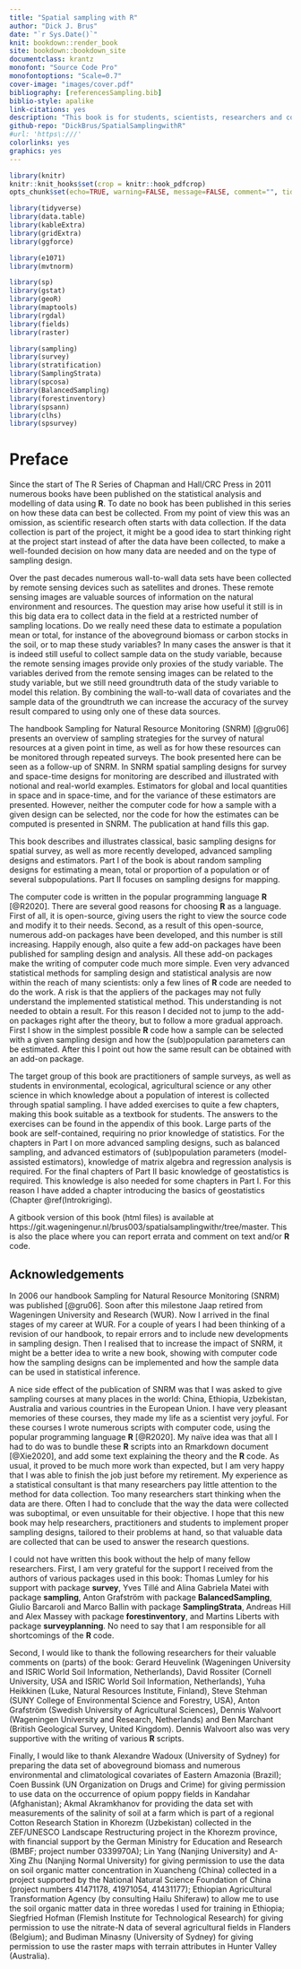 ```yaml
---
title: "Spatial sampling with R"
author: "Dick J. Brus"
date: "`r Sys.Date()`"
knit: bookdown::render_book
site: bookdown::bookdown_site
documentclass: krantz
monofont: "Source Code Pro"
monofontoptions: "Scale=0.7"
cover-image: "images/cover.pdf"
bibliography: [referencesSampling.bib]
biblio-style: apalike
link-citations: yes
description: "This book is for students, scientists, researchers and consultants who want to know how to collect spatial data, either for estimating parameters for the population or several subpopulations, or for mapping. How many data do we need, and how to select the population units? The book presents a wide overview of spatial sampling designs. Besides there is a chapter on designs for sampling in space and time for monitoring. The emphasis is not on the theory, but on how to implement sampling designs in R and on how the (sub)population parameters can be estimated from the sample."
github-repo: "DickBrus/SpatialSamplingwithR"
#url: 'https\:///'
colorlinks: yes
graphics: yes
---
```


```r
library(knitr)
knitr::knit_hooks$set(crop = knitr::hook_pdfcrop)
opts_chunk$set(echo=TRUE, warning=FALSE, message=FALSE, comment="", tidy=FALSE, crop=TRUE, out.width="80%", dpi=300, fig.width=7, fig.asp=1, fig.align="center")
```

```r
library(tidyverse)
library(data.table)
library(kableExtra)
library(gridExtra)
library(ggforce)

library(e1071)
library(mvtnorm)

library(sp)
library(gstat)
library(geoR)
library(maptools)
library(rgdal)
library(fields)
library(raster)

library(sampling)
library(survey)
library(stratification)
library(SamplingStrata)
library(spcosa)
library(BalancedSampling)
library(forestinventory)
library(spsann)
library(clhs)
library(spsurvey)
```
\frontmatter

# Preface {-}

Since the start of The R Series of Chapman and Hall/CRC Press in 2011 numerous books have been published on the statistical analysis and modelling of data using **R**. To date no book has been published in this series on how these data can best be collected. From my point of view this was an omission, as scientific research often starts with data collection. If the data collection is part of the project, it might be a good idea to start thinking right at the project start instead of after the data have been collected, to make a well-founded decision on how many data are needed and on the type of sampling design. 

Over the past decades numerous wall-to-wall data sets have been collected by remote sensing devices such as satellites and drones. These remote sensing images are valuable sources of information on the natural environment and resources. The question may arise how useful it still is in this big data era to collect data in the field at a restricted number of sampling locations. Do we really need these data to estimate a population mean or total, for instance of the aboveground biomass or carbon stocks in the soil, or to map these study variables? In many cases the answer is that it is indeed still useful to collect sample data on the study variable, because the remote sensing images provide only proxies of the study variable. The variables derived from the remote sensing images can be related to the study variable, but we still need groundtruth data of the study variable to model this relation. By combining the wall-to-wall data of covariates and the sample data of the groundtruth we can increase the accuracy of the survey result compared to using only one of these data sources.

The handbook Sampling for Natural Resource Monitoring (SNRM) [@gru06] presents an overview of sampling strategies for the survey of natural resources at a given point in time, as well as for how these resources can be monitored through repeated surveys. The book presented here can be seen as a follow-up of SNRM. In SNRM spatial sampling designs for survey and space-time designs for monitoring are described and illustrated with notional and real-world examples. Estimators for global and local quantities in space and in space-time, and for the variance of these estimators are presented. However, neither the computer code for how a sample with a given design can be selected, nor the code for how the estimates can be computed is presented in SNRM. The publication at hand fills this gap.

This book describes and illustrates classical, basic sampling designs for spatial survey, as well as more recently developed, advanced sampling designs and estimators. Part I of the book is about random sampling designs for estimating a mean, total or proportion of a population or of several subpopulations. Part II focuses on sampling designs for mapping.

The computer code is written in the popular programming language **R** [@R2020]. There are several good reasons for choosing **R** as a language. First of all, it is open-source, giving users the right to view the source code and modify it to their needs. Second, as a result of this open-source, numerous add-on packages have been developed, and this number is still increasing. Happily enough, also quite a few add-on packages have been published for sampling design and analysis. All these add-on packages make the writing of computer code much more simple. Even very advanced statistical methods for sampling design and statistical analysis are now within the reach of many scientists: only a few lines of **R** code are needed to do the work. A risk is that the appliers of the packages may not fully understand the implemented statistical method. This understanding is not needed to obtain a result. For this reason I decided not to jump to the add-on packages right after the theory, but to follow a more gradual approach. First I show in the simplest possible **R** code how a sample can be selected with a given sampling design and how the (sub)population parameters can be estimated. After this I point out how the same result can be obtained with an add-on package.

The target group of this book are practitioners of sample surveys, as well as students in environmental, ecological, agricultural science or any other science in which knowledge about a population of interest is collected through spatial sampling. I have added exercises to quite a few chapters, making this book suitable as a textbook for students. The answers to the exercises can be found in the appendix of this book. Large parts of the book are self-contained, requiring no prior knowledge of statistics. For the chapters in Part I on more advanced sampling designs, such as balanced sampling, and advanced estimators of (sub)population parameters (model-assisted estimators), knowledge of matrix algebra and regression analysis is required. For the final chapters of Part II basic knowledge of geostatistics is required. This knowledge is also needed for some chapters in Part I. For this reason I have added a chapter introducing the basics of geostatistics (Chapter \@ref(Introkriging). 

A gitbook version of this book (html files) is available at https://git.wageningenur.nl/brus003/spatialsamplingwithr/tree/master. This is also the place where you can report errata and comment on text and/or **R** code. 

<!-- Mention **R** package **SPSRBook** with the data files used in this book and some **R** functions. Package **SPSRBook** is not available on CRAN. It must be installed with remotes::github(...) -->

## Acknowledgements {-}

In 2006 our handbook Sampling for Natural Resource Monitoring (SNRM) was published [@gru06]. Soon after this milestone Jaap retired from Wageningen University and Research (WUR). Now I arrived in the final stages of my career at WUR. For a couple of years I had been thinking of a revision of our handbook, to repair errors and to include new developments in sampling design. Then I realised that to increase the impact of SNRM, it might be a better idea to write a new book, showing with computer code how the sampling designs can be implemented and how the sample data can be used in statistical inference.

A nice side effect of the publication of SNRM was that I was asked to give sampling courses at many places in the world: China, Ethiopia, Uzbekistan, Australia and various countries in the European Union. I have very pleasant memories of these courses, they made my life as a scientist very joyful. For these courses I wrote numerous scripts with computer code, using the popular programming language **R** [@R2020]. My na&iuml;ve idea was that all I had to do was to bundle these **R** scripts into an Rmarkdown document [@Xie2020], and add some text explaining the theory and the **R** code. As usual, it proved to be much more work than expected, but I am very happy that I was able to finish the job just before my retirement. My experience as a statistical consultant is that many researchers pay little attention to the method for data collection. Too many researchers start thinking when the data are there. Often I had to conclude that the way the data were collected was suboptimal, or even unsuitable for their objective. I hope that this new book may help researchers, practitioners and students to implement proper sampling designs, tailored to their problems at hand, so that valuable data are collected that can be used to answer the research questions.

I could not have written  this book without the help of many fellow researchers. First, I am very grateful for the support I received from the authors of various packages used in this book: Thomas Lumley for his support with package **survey**, Yves Till&eacute; and Alina Gabriela Matei with package **sampling**, Anton Grafstr&ouml;m with package **BalancedSampling**, Giulio Barcaroli and Marco Ballin with package **SamplingStrata**, Andreas Hill and Alex Massey with package **forestinventory**, and Martins Liberts with package **surveyplanning**. No need to say that I am responsible for all shortcomings of the **R** code. 

Second, I would like to thank the following researchers for their valuable comments on (parts) of the book: Gerard Heuvelink (Wageningen University and ISRIC World Soil Information, Netherlands), David Rossiter (Cornell University, USA and ISRIC World Soil Information, Netherlands), Yuha Heikkinen (Luke, Natural Resources Institute, Finland), Steve Stehman (SUNY College of Environmental Science and Forestry, USA), Anton Grafstr&ouml;m (Swedish University of Agricultural Sciences), Dennis Walvoort (Wageningen University and Research, Netherlands) and Ben Marchant (British Geological Survey, United Kingdom). Dennis Walvoort also was very supportive with the writing of various **R** scripts.
<!--and the **R** package of this book **SPSRBook**. -->

Finally, I  would like to thank Alexandre Wadoux (University of Sydney) for preparing the data set of aboveground biomass and numerous environmental and climatological covariates of Eastern Amazonia (Brazil); Coen Bussink (UN Organization on Drugs and Crime) for giving permission to use data on the occurrence of opium poppy fields in Kandahar (Afghanistan); Akmal Akramkhanov for providing the data set with measurements of the salinity of soil at a farm which is part of a regional Cotton Research Station in Khorezm (Uzbekistan) collected in the ZEF/UNESCO Landscape Restructuring project in the Khorezm province, with financial support by the German Ministry for Education and Research (BMBF; project number 0339970A); Lin Yang (Nanjing University) and A-Xing Zhu (Nanjing Normal University) for giving permission to use the data on soil organic matter concentration in Xuancheng (China) collected in a project supported by the National Natural Science Foundation of China (project numbers 41471178, 41971054, 41431177); Ethiopian Agricultural Transformation Agency (by consulting Hailu Shiferaw) to allow me to use the soil organic matter data in three woredas I used for training in Ethiopia; Siegfried Hofman (Flemish Institute for Technological Research) for giving permission to use the nitrate-N data of several agricultural fields in Flanders (Belgium); and Budiman Minasny (University of Sydney) for giving permission to use the raster maps with terrain attributes in Hunter Valley (Australia).




\mainmatter
